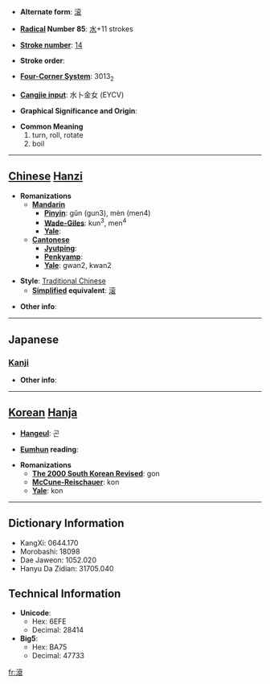 * '''Alternate form''': [[滚]]

* '''[[Wiktionary:Chinese radical index| Radical]] Number 85''': [[Wiktionary:Chinese radical index 水|水]]+11 strokes

* '''[[Wiktionary:Chinese total strokes index|Stroke number]]''': [[Wiktionary:Chinese total strokes index 14|14]]

* '''Stroke order''': 

* '''[[Wiktionary:Chinese four corner index|Four-Corner System]]''': 3013<sub>2</sub>

* '''[[Wiktionary:Chinese Cangjie index|Cangjie input]]''': 水卜金女 (EYCV)

* '''Graphical Significance and Origin''': 

* '''Common Meaning'''
*#turn, roll, rotate
*# boil


----

== [[Chinese]] [[Hanzi]] ==

* '''Romanizations'''
** '''[[Mandarin]]'''
*** '''[[Pinyin]]''': gǔn (gun3), mèn (men4)
*** '''[[Wade-Giles]]''': kun<sup>3</sup>, men<sup>4</sup>
*** '''[[Yale]]''': 
** '''[[Cantonese]]'''
*** '''[[Jyutping]]''':
*** '''[[Penkyamp]]''': 
*** '''[[Yale]]''': gwan2, kwan2

* '''Style''': [[Traditional Chinese]] 
** '''[[Simplified Chinese|Simplified]] equivalent''': [[滚]]

* '''Other info''': 

----

==Japanese==
===[[Kanji]]===
{{kanji|on readings=[[こん]] (kon)|kun readings=[[たぎる]] (tagiru)}}

* '''Other info''':  

----

== [[Korean]] [[Hanja]] ==

* '''[[Hangeul]]''': 곤

* '''[[Eumhun]] reading''': 

* '''Romanizations'''
** '''[[The 2000 South Korean Revised Romanization|The 2000 South Korean Revised]]''': gon
** '''[[McCune-Reischauer]]''': kon
** '''[[Yale]]''': kon

----

== Dictionary Information ==

* KangXi: 0644.170
* Morobashi: 18098
* Dae Jaweon: 1052.020
* Hanyu Da Zidian: 31705.040

== Technical Information ==

* '''Unicode''':
** Hex: 6EFE
** Decimal: 28414
* '''Big5''':
** Hex: BA75
** Decimal: 47733

[[fr:滾]]